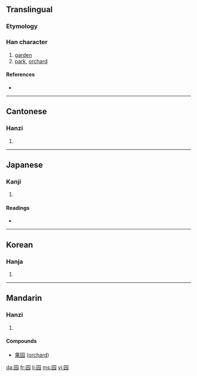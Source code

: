 {{also|園}}
==Translingual==

===Etymology===
{{Han simp|園|f=袁|t=元}}

===Han character===
{{Han char|rn=31|rad=囗|as=04|sn=7|four=|canj=田一一山 (WMMU)}}

# [[garden]]
# [[park]], [[orchard]]

====References====
* {{Han ref|kx=0217.170|dkj=04714|dj=0444.200|hdz=10714.020|uh=56ED|ud=22253}}

----

==Cantonese==

===Hanzi===
{{yue-hanzi|jyut=|y=yun4|tra=園}}

# {{defn|Cantonese}}

----

==Japanese==

===Kanji===
{{ja-kanji|grade=|rs=囗04}}

# {{defn|Japanese}}

====Readings====
* {{ja-readings|on=[[がん]] (gan), [[たん]] (tan), [[だん]] (dan), [[えん]] (en)|kun=}}

----

==Korean==

===Hanja===
{{ko-hanja|hangeul=완|rv=wan|mr=wan}}

# {{defn|Korean}}

----

==Mandarin==

===Hanzi===
{{cmn-hanzi|tra=園|pin=[[yuán]] ([[yuan2]])|wg=yüan<sup>2</sup>}}

# {{defn|Mandarin}}

====Compounds====
*[[果园]] ([[orchard]])

[[da:园]]
[[fr:园]]
[[li:园]]
[[ms:园]]
[[vi:园]]